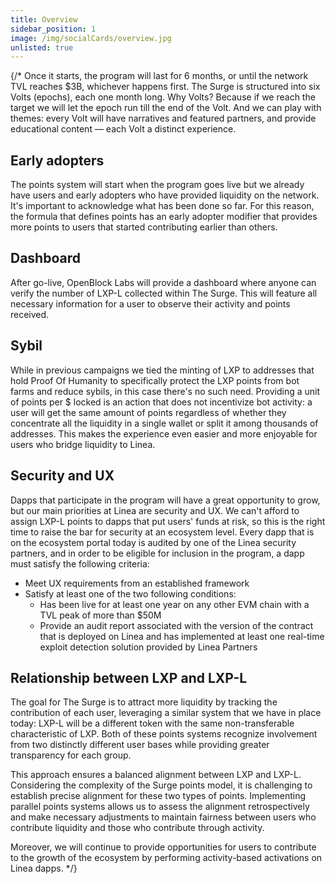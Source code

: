 ```yaml
---
title: Overview
sidebar_position: 1
image: /img/socialCards/overview.jpg
unlisted: true
---
```



<RedirectPage />

{/* 
Once it starts, the program will last for 6 months, or until the network TVL reaches $3B, whichever 
happens first. The Surge is structured into six Volts (epochs), each one month long. Why Volts? 
Because if we reach the target we will let the epoch run till the end of the Volt. And we can play 
with themes: every Volt will have narratives and featured partners, and provide educational 
content — each Volt a distinct experience.

## Early adopters

The points system will start when the program goes live but we already have users and early 
adopters who have provided liquidity on the network. It's important to acknowledge what 
has been done so far. For this reason, the formula that defines points has an early adopter 
modifier that provides more points to users that started contributing earlier than others.

## Dashboard

After go-live, OpenBlock Labs will provide a dashboard where anyone can verify the number 
of LXP-L collected within The Surge. This will feature all necessary information for a user to 
observe their activity and points received.

## Sybil

While in previous campaigns we tied the minting of LXP to addresses that hold Proof Of Humanity 
to specifically protect the LXP points from bot farms and reduce sybils, in this case there's 
no such need. Providing a unit of points per $ locked is an action that does not incentivize bot 
activity: a user will get the same amount of points regardless of whether they concentrate all 
the liquidity in a single wallet or split it among thousands of addresses. This makes the 
experience even easier and more enjoyable for users who bridge liquidity to Linea.

## Security and UX

Dapps that participate in the program will have a great opportunity to grow, but our main 
priorities at Linea are security and UX. We can't afford to assign LXP-L points to dapps that 
put users' funds at risk, so this is the right time to raise the bar for security at an ecosystem 
level. Every dapp that is on the ecosystem portal today is audited by one of the Linea security 
partners, and in order to be eligible for inclusion in the program, a dapp must satisfy the 
following criteria:

- Meet UX requirements from an established framework
- Satisfy at least one of the two following conditions:
    - Has been live for at least one year on any other EVM chain with a TVL peak of more than $50M
    - Provide an audit report associated with the version of the contract that is deployed on 
    Linea and has implemented at least one real-time exploit detection solution provided by 
    Linea Partners

## Relationship between LXP and LXP-L

The goal for The Surge is to attract more liquidity by tracking the contribution of each user, 
leveraging a similar system that we have in place today: LXP-L will be a different token with 
the same non-transferable characteristic of LXP. Both of these points systems recognize involvement 
from two distinctly different user bases while providing greater transparency for each group.

This approach ensures a balanced alignment between LXP and LXP-L. Considering the complexity 
of the Surge points model, it is challenging to establish precise alignment for these two types 
of points. Implementing parallel points systems allows us to assess the alignment retrospectively
and make necessary adjustments to maintain fairness between users who contribute liquidity 
and those who contribute through activity.

Moreover, we will continue to provide opportunities for users to contribute to the growth of 
the ecosystem by performing activity-based activations on Linea dapps.
*/}